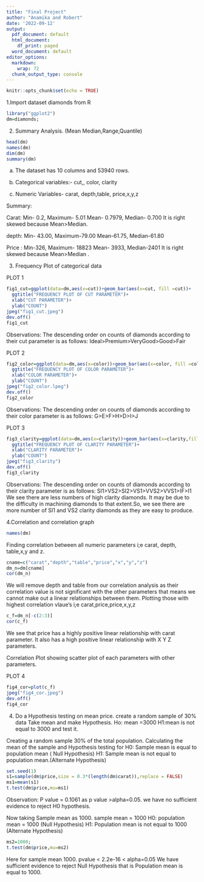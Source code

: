 ```yaml
---
title: "Final Project"
author: "Anamika and Robert"
date: '2022-09-12'
output:
  pdf_document: default
  html_document:
    df_print: paged
  word_document: default
editor_options:
  markdown:
    wrap: 72
  chunk_output_type: console
---
```


```r
knitr::opts_chunk$set(echo = TRUE)
```

1.Import dataset diamonds from R

```r
library("ggplot2")
dm=diamonds;
```

2.  Summary Analysis. (Mean Median,Range,Quantile)

```r
head(dm)
names(dm)
dim(dm)
summary(dm)
```

a)  The dataset has 10 columns and 53940 rows.

b)  Categorical variables:- cut,, color, clarity

c)  Numeric Variables- carat, depth,table, price,x,y,z

Summary:

Carat: Min- 0.2, Maximum- 5.01 Mean- 0.7979, Median- 0.700 It is right
skewed because Mean\>Median.

depth: Min- 43.00, Maximum-79.00 Mean-61.75, Median-61.80

Price : Min-326, Maximum- 18823 Mean- 3933, Median-2401 It is right
skewed because Mean\>Median .

3.  Frequency Plot of categorical data

PLOT 1

```r
fig1_cut=ggplot(data=dm,aes(x=cut))+geom_bar(aes(x=cut, fill =cut))+
  ggtitle("FREQUENCY PLOT OF CUT PARAMETER")+
  xlab("CUT PARAMETER")+
  ylab("COUNT")
jpeg("fig1_cut.jpeg")
dev.off()
fig1_cut
```

Observations: The descending order on counts of diamonds according to
their cut parameter is as follows: Ideal\>Premium\>VeryGood\>Good\>Fair

PLOT 2

```r
fig2_color=ggplot(data=dm,aes(x=color))+geom_bar(aes(x=color, fill =color))+
  ggtitle("FREQUENCY PLOT OF COLOR PARAMETER")+
  xlab("COLOR PARAMETER")+
  ylab("COUNT")
jpeg("fig2_color.lpeg")
dev.off()
fig2_color
```

Observations: The descending order on counts of diamonds according to
their color parameter is as follows: G\>E\>F\>H\>D\>I\>J

PLOT 3

```r
fig3_clarity=ggplot(data=dm,aes(x=clarity))+geom_bar(aes(x=clarity,fill=clarity))+
  ggtitle("FREQUENCY PLOT OF CLARITY PARAMETER")+
  xlab("CLARITY PARAMETER")+
  ylab("COUNT")
jpeg("fig3_clarity")
dev.off()
fig3_clarity
```

Observations: The descending order on counts of diamonds according to
their clarity parameter is as follows:
SI1\>VS2\>SI2\>VS1\>VVS2\>VVS1\>IF\>I1 We see there are less numbers of
high clarity diamonds. It may be due to the difficulty in machining
diamonds to that extent.So, we see there are more number of SI1 and VS2
clarity diamonds as they are easy to produce.

4.Correlation and correlation graph

```r
names(dm)
```

Finding correlation between all numeric parameters i;e carat, depth,
table,x,y and z.

```r
cname=c("carat","depth","table","price","x","y","z")
dm_n=dm[cname]
cor(dm_n)
```

We will remove depth and table from our correlation analysis as their
correlation value is not significant with the other parameters that
means we cannot make out a linear relationships between them. Plotting
those with highest correlation vlaue's i;e carat,price,price,x,y,z

```r
c_f=dm_n[-c(2:3)]
cor(c_f)
```

We see that price has a highly positive linear relationship with carat
parameter. It also has a high positive linear relationship with X Y Z
parameters.

Correlation Plot showing scatter plot of each parameters with other
parameters.

PLOT 4

```r
fig4_cor=plot(c_f)
jpeg("fig4_cor.jpeg")
dev.off()
fig4_cor
```

4.  Do a Hypothesis testing on mean price. create a random sample of 30%
    data Take mean and make Hypothesis. Ho: mean =3000 H1:mean is not
    equal to 3000 and test it.

Creating a random sample 30% of the total population. Calculating the
mean of the sample and Hypothesis testing for H0: Sample mean is equal
to population mean ( Null Hypothesis) H1: Sample mean is not equal to
population mean.(Alternate Hypothesis)

```r
set.seed(1)
s1=sample(dm$price,size = 0.3*(length(dm$carat)),replace = FALSE)
ms1=mean(s1)
t.test(dm$price,mu=ms1)
```

Observation: P value = 0.1061 as p value \>alpha=0.05. we have no
sufficient evidence to reject H0 hypothesis.

Now taking Sample mean as 1000. sample mean = 1000 H0: population mean =
1000 (Null Hypothesis) H1: Population mean is not equal to 1000
(Alternate Hypothesis)

```r
ms2=1000;
t.test(dm$price,mu=ms2)
```

Here for sample mean 1000. pvalue \< 2.2e-16 \< alpha=0.05 We have
sufficient evidence to reject Null Hypothesis that is Population mean is
equal to 1000.
